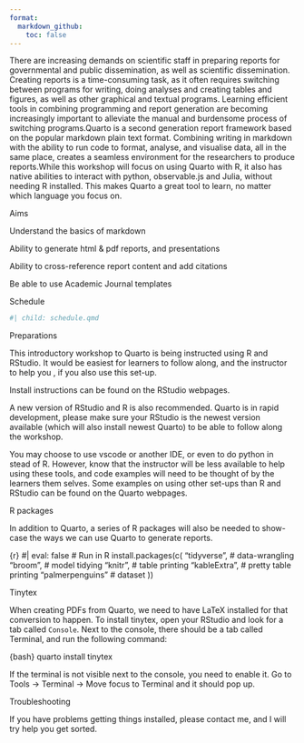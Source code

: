 ```yaml
---
format: 
  markdown_github:
    toc: false
---
```


There are increasing demands on scientific staff in preparing reports for governmental and public dissemination, as well as scientific dissemination. Creating reports is a time-consuming task, as it often requires switching between programs for writing, doing analyses and creating tables and figures, as well as other graphical and textual programs. Learning efficient tools in combining programming and report generation are becoming increasingly important to alleviate the manual and burdensome process of switching programs.Quarto is a second generation report framework based on the popular markdown plain text format. Combining writing in markdown with the ability to run code to format, analyse, and visualise data, all in the same place, creates a seamless environment for the researchers to produce reports.While this workshop will focus on using Quarto with R, it also has native abilities to interact with python, observable.js and Julia, without needing R installed. This makes Quarto a great tool to learn, no matter which language you focus on.

Aims

Understand the basics of markdown

Ability to generate html & pdf reports, and presentations

Ability to cross-reference report content and add citations

Be able to use Academic Journal templates

Schedule

```r
#| child: schedule.qmd
```

Preparations

This introductory workshop to Quarto is being instructed using R and RStudio. It would be easiest for learners to follow along, and the instructor to help you , if you also use this set-up.

Install instructions can be found on the RStudio webpages.

A new version of RStudio and R is also recommended. Quarto is in rapid development, please make sure your RStudio is the newest version available (which will also install newest Quarto) to be able to follow along the workshop.

You may choose to use vscode or another IDE, or even to do python in stead of R. However, know that the instructor will be less available to help using these tools, and code examples will need to be thought of by the learners them selves. Some examples on using other set-ups than R and RStudio can be found on the Quarto webpages.

R packages

In addition to Quarto, a series of R packages will also be needed to show-case the ways we can use Quarto to generate reports.

{r}
#| eval: false
# Run in R
install.packages(c(
  "tidyverse",     # data-wrangling
  "broom",         # model tidying
  "knitr",         # table printing
  "kableExtra",    # pretty table printing
  "palmerpenguins" # dataset
))

Tinytex

When creating PDFs from Quarto, we need to have LaTeX installed for that conversion to happen. To install tinytex, open your RStudio and look for a tab called `Console`. Next to the console, there should be a tab called Terminal, and run the following command:

{bash}
quarto install tinytex

If the terminal is not visible next to the console, you need to enable it. Go to Tools -> Terminal -> Move focus to Terminal and it should pop up.

Troubleshooting

If you have problems getting things installed, please contact me, and I will try help you get sorted.
